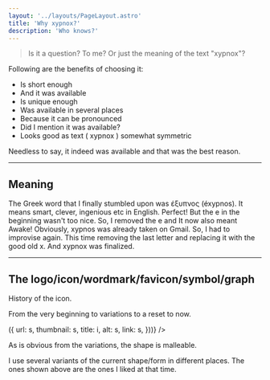 ```yaml
---
layout: '../layouts/PageLayout.astro'
title: 'Why xypnox?'
description: 'Who knows?'
---
```



> Is it a question? To me? Or just the meaning of the text "xypnox"?

Following are the benefits of choosing it:

- Is short enough
- And it was available
- Is unique enough
- Was available in several places
- Because it can be pronounced
- Did I mention it was available?
- Looks good as text ( xypnox ) somewhat symmetric

Needless to say, it indeed was available and that was the best reason.

---

## Meaning

The Greek word that I finally stumbled upon was έξυπνος (éxypnos). It means smart, clever, ingenious etc in English. Perfect! But the e in the beginning wasn't too nice. So, I removed the e and It now also meant Awake! Obviously, xypnos was already taken on Gmail. So, I had to improvise again. This time removing the last letter and replacing it with the good old x. And xypnox was finalized.

---

## The logo/icon/wordmark/favicon/symbol/graph

History of the icon.

From the very beginning to variations to a reset to now.

<div style={{"--count": 3}}>
  <ImageGrid client:load images={[
  "/xypLogos/photo_2023-10-10_19-55-42.jpg",
  "/xypLogos/photo_2023-10-10_19-55-41.jpg",
  "/xypLogos/photo_2023-10-10_19-55-37.jpg",
  "/xypLogos/photo_2023-10-10_19-55-35.jpg",
  "/xypLogos/photo_2023-10-10_19-55-33.jpg",
  "/xypLogos/photo_2023-10-10_19-55-31.jpg",
  "/xypLogos/photo_2023-10-10_19-55-30.jpg",
  "/xypLogos/photo_2023-10-10_19-55-29.jpg",
  "/xypLogos/photo_2023-10-10_19-55-27.jpg",
  "/xypLogos/photo_2023-10-10_19-55-26.jpg",
  "/xypLogos/photo_2023-10-10_19-55-25.jpg",
  "/xypLogos/photo_2023-10-10_19-55-24.jpg",
  "/xypLogos/photo_2023-10-10_19-55-22.jpg",
  "/xypLogos/photo_2023-10-10_19-55-20.jpg"
  ].map(( s, i ) => ({
  url: s,
  thumbnail: s,
  title: i,
  alt: s,
  link: s,
  }))} />
</div>

As is obvious from the variations, the shape is malleable.

I use several variants of the current shape/form in different places. The ones shown above are the ones I liked at that time.
